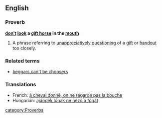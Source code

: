 ==English==

===Proverb===
'''[[don't]] [[look]] a [[gift horse]] in the [[mouth]]'''

# A phrase referring to [[unappreciatively]] [[questioning]] of a [[gift]] or [[handout]] too closely.

===Related terms===
*[[beggars can't be choosers]]

===Translations===
{{trans-top|a phrase referring to unappreciatively questioning of a gift or handout too closely}}
*French: [[à cheval donné, on ne regarde pas la bouche]]
*Hungarian: [[ajándék lónak ne nézd a fogát]]
{{trans-mid}}
{{trans-bottom}}

[[category:Proverbs]]